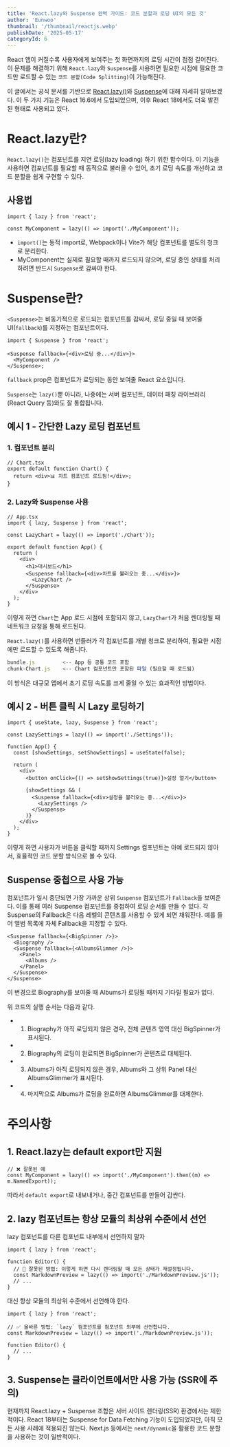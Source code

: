 ```yaml
---
title: 'React.lazy와 Suspense 완벽 가이드: 코드 분할과 로딩 UI의 모든 것'
author: 'Eunwoo'
thumbnail: '/thumbnail/reactjs.webp'
publishDate: '2025-05-17'
categoryId: 6
---
```


React 앱이 커질수록 사용자에게 보여주는 첫 화면까지의 로딩 시간이 점점 길어진다.
이 문제를 해결하기 위해 `React.lazy`와 `Suspense`를 사용하면 필요한 시점에 필요한 코드만 로드할 수 있는 `코드 분할(Code Splitting)`이 가능해진다.

이 글에서는 공식 문서를 기반으로 [React.lazy()](https://react.dev/reference/react/lazy)와 [Suspense](https://react.dev/reference/react/Suspense)에 대해 자세히 알아보겠다.
이 두 가지 기능은 React 16.6에서 도입되었으며, 이후 React 18에서도 더욱 발전된 형태로 사용되고 있다.

# React.lazy란?

`React.lazy()`는 컴포넌트를 지연 로딩(lazy loading) 하기 위한 함수이다.
이 기능을 사용하면 컴포넌트를 필요할 때 동적으로 불러올 수 있어, 초기 로딩 속도를 개선하고 코드 분할을 쉽게 구현할 수 있다.

## 사용법

```tsx
import { lazy } from 'react';

const MyComponent = lazy(() => import('./MyComponent'));
```

- `import()`는 동적 import로, Webpack이나 Vite가 해당 컴포넌트를 별도의 청크로 분리한다.
- MyComponent는 실제로 필요할 때까지 로드되지 않으며, 로딩 중인 상태를 처리하려면 반드시 `Suspense`로 감싸야 한다.

# Suspense란?

`<Suspense>`는 비동기적으로 로드되는 컴포넌트를 감싸서, 로딩 중일 때 보여줄 UI(`fallback`)를 지정하는 컴포넌트이다.

```tsx
import { Suspense } from 'react';

<Suspense fallback={<div>로딩 중...</div>}>
  <MyComponent />
</Suspense>;
```

`fallback` prop은 컴포넌트가 로딩되는 동안 보여줄 React 요소입니다.

`Suspense`는 `lazy()`뿐 아니라, 나중에는 서버 컴포넌트, 데이터 패칭 라이브러리(React Query 등)와도 잘 통합됩니다.

## 예시 1 - 간단한 Lazy 로딩 컴포넌트

### 1. 컴포넌트 분리

```tsx
// Chart.tsx
export default function Chart() {
  return <div>📊 차트 컴포넌트 로드됨!</div>;
}
```

### 2. Lazy와 Suspense 사용

```tsx
// App.tsx
import { lazy, Suspense } from 'react';

const LazyChart = lazy(() => import('./Chart'));

export default function App() {
  return (
    <div>
      <h1>대시보드</h1>
      <Suspense fallback={<div>차트를 불러오는 중...</div>}>
        <LazyChart />
      </Suspense>
    </div>
  );
}
```

이렇게 하면 `Chart`는 App 로드 시점에 포함되지 않고, `LazyChart`가 처음 렌더링될 때 네트워크 요청을 통해 로드된다.

`React.lazy()`를 사용하면 번들러가 각 컴포넌트를 개별 청크로 분리하여, 필요한 시점에만 로드할 수 있도록 해줍니다.

```js
bundle.js         <-- App 등 공통 코드 포함
chunk-Chart.js    <-- Chart 컴포넌트만 포함된 파일 (필요할 때 로드됨)
```

이 방식은 대규모 앱에서 초기 로딩 속도를 크게 줄일 수 있는 효과적인 방법이다.

## 예시 2 - 버튼 클릭 시 Lazy 로딩하기

```tsx
import { useState, lazy, Suspense } from 'react';

const LazySettings = lazy(() => import('./Settings'));

function App() {
  const [showSettings, setShowSettings] = useState(false);

  return (
    <div>
      <button onClick={() => setShowSettings(true)}>설정 열기</button>

      {showSettings && (
        <Suspense fallback={<div>설정을 불러오는 중...</div>}>
          <LazySettings />
        </Suspense>
      )}
    </div>
  );
}
```

이렇게 하면 사용자가 버튼을 클릭할 때까지 Settings 컴포넌트는 아예 로드되지 않아서, 효율적인 코드 분할 방식으로 볼 수 있다.

## Suspense 중첩으로 사용 가능

컴포넌트가 일시 중단되면 가장 가까운 상위 `Suspense` 컴포넌트가 `Fallback`을 보여준다. 이를 통해 여러 Suspense 컴포넌트를 중첩하여 로딩 순서를 만들 수 있다. 각 Suspense의 Fallback은 다음 레벨의 콘텐츠를 사용할 수 있게 되면 채워진다. 예를 들어 앨범 목록에 자체 Fallback을 지정할 수 있다.

```tsx
<Suspense fallback={<BigSpinner />}>
  <Biography />
  <Suspense fallback={<AlbumsGlimmer />}>
    <Panel>
      <Albums />
    </Panel>
  </Suspense>
</Suspense>
```

이 변경으로 Biography를 보여줄 때 Albums가 로딩될 때까지 기다릴 필요가 없다.

위 코드의 실행 순서는 다음과 같다.

- 1. Biography가 아직 로딩되지 않은 경우, 전체 콘텐츠 영역 대신 BigSpinner가 표시된다.
- 2. Biography의 로딩이 완료되면 BigSpinner가 콘텐츠로 대체된다.
- 3. Albums가 아직 로딩되지 않은 경우, Albums와 그 상위 Panel 대신 AlbumsGlimmer가 표시된다.
- 4. 마지막으로 Albums가 로딩을 완료하면 AlbumsGlimmer를 대체한다.

# 주의사항

## 1. React.lazy는 default export만 지원

```tsx
// ❌ 잘못된 예
const MyComponent = lazy(() => import('./MyComponent').then((m) => m.NamedExport));
```

따라서 `default export`로 내보내거나, 중간 컴포넌트를 만들어 감싼다.

## 2. lazy 컴포넌트는 항상 모듈의 최상위 수준에서 선언

lazy 컴포넌트를 다른 컴포넌트 내부에서 선언하지 말자

```tsx
import { lazy } from 'react';

function Editor() {
  // 🔴 잘못된 방법: 이렇게 하면 다시 렌더링할 때 모든 상태가 재설정됩니다.
  const MarkdownPreview = lazy(() => import('./MarkdownPreview.js'));
  // ...
}
```

대신 항상 모듈의 최상위 수준에서 선언해야 한다.

```tsx
import { lazy } from 'react';

// ✅ 올바른 방법: `lazy` 컴포넌트를 컴포넌트 외부에 선언합니다.
const MarkdownPreview = lazy(() => import('./MarkdownPreview.js'));

function Editor() {
  // ...
}
```

## 3. Suspense는 클라이언트에서만 사용 가능 (SSR에 주의)

현재까지 React.lazy + Suspense 조합은 서버 사이드 렌더링(SSR) 환경에서는 제한적이다. React 18부터는 Suspense for Data Fetching 기능이 도입되었지만, 아직 모든 사용 사례에 적용되진 않는다.
Next.js 등에서는 `next/dynamic`을 활용한 코드 분할을 사용하는 것이 일반적이다.
